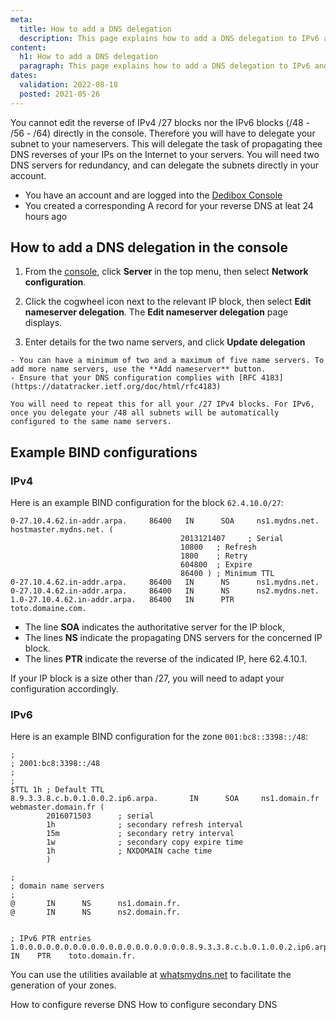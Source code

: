 ```yaml
---
meta:
  title: How to add a DNS delegation
  description: This page explains how to add a DNS delegation to IPv6 and IPv4
content:
  h1: How to add a DNS delegation
  paragraph: This page explains how to add a DNS delegation to IPv6 and IPv4
dates:
  validation: 2022-08-18
  posted: 2021-05-26
---
```


You cannot edit the reverse of IPv4 /27 blocks nor the IPv6 blocks (/48 - /56 - /64) directly in the console. Therefore you will have to delegate your subnet to your nameservers. This will delegate the task of propagating thee DNS reverses of your IPs on the Internet to your servers. You will need two DNS servers for redundancy, and can delegate the subnets directly in your account. 

<Message type="requirement">

  - You have an account and are logged into the [Dedibox Console](https://console.online.net) 
  - You created a corresponding A record for your reverse DNS at leat 24 hours ago

</Message>

## How to add a DNS delegation in the console

1. From the [console](https://console.online.net), click **Server** in the top menu, then select **Network configuration**.

  <Lightbox src="scaleway-dedibox-server-list.webp" alt="" />

2. Click the cogwheel icon next to the relevant IP block, then select **Edit nameserver delegation**. The **Edit nameserver delegation** page displays.

  <Lightbox src="scaleway-edit-delegation.webp" alt="" />

3. Enter details for the two name servers, and click **Update delegation**

  <Message type="tip">

    - You can have a minimum of two and a maximum of five name servers. To add more name servers, use the **Add nameserver** button.
    - Ensure that your DNS configuration complies with [RFC 4183](https://datatracker.ietf.org/doc/html/rfc4183)

  </Message>

    You will need to repeat this for all your /27 IPv4 blocks. For IPv6, once you delegate your /48 all subnets will be automatically configured to the same name servers.

## Example BIND configurations

### IPv4 

 Here is an example BIND configuration for the block `62.4.10.0/27`:

```
0-27.10.4.62.in-addr.arpa.     86400   IN      SOA     ns1.mydns.net. hostmaster.mydns.net. (
                                      2013121407     ; Serial
                                      10800   ; Refresh
                                      1800    ; Retry
                                      604800  ; Expire
                                      86400 ) ; Minimum TTL
0-27.10.4.62.in-addr.arpa.     86400   IN      NS      ns1.mydns.net.
0-27.10.4.62.in-addr.arpa.     86400   IN      NS      ns2.mydns.net.
1.0-27.10.4.62.in-addr.arpa.   86400   IN      PTR     toto.domaine.com.
```

- The line **SOA** indicates the authoritative server for the IP block,
- The lines **NS** indicate the propagating DNS servers for the concerned IP block.
- The lines **PTR** indicate the reverse of the indicated IP, here 62.4.10.1.

<Message type="note">

If your IP block is a size other than /27, you will need to adapt your configuration accordingly.

</Message>

### IPv6

Here is an example BIND configuration for the zone `001:bc8::3398::/48`:

```
;
; 2001:bc8:3398::/48
;
;
$TTL 1h ; Default TTL
8.9.3.3.8.c.b.0.1.0.0.2.ip6.arpa.       IN      SOA     ns1.domain.fr  webmaster.domain.fr (
        2016071503      ; serial
        1h              ; secondary refresh interval
        15m             ; secondary retry interval
        1w              ; secondary copy expire time
        1h              ; NXDOMAIN cache time
        )

;
; domain name servers
;
@       IN      NS      ns1.domain.fr.
@       IN      NS      ns2.domain.fr.


; IPv6 PTR entries
1.0.0.0.0.0.0.0.0.0.0.0.0.0.0.0.0.0.0.0.8.9.3.3.8.c.b.0.1.0.0.2.ip6.arpa.    IN    PTR    toto.domain.fr.
```

<Message type="tip">

You can use the utilities available at [whatsmydns.net](https://www.whatsmydns.net/reverse-dns-generator) to facilitate the generation of your zones. 

</Message>


<Navigation title="See Also">
  <PreviousButton to="/dedibox-network/dns/how-to/configure-reverse-dns/">How to configure reverse DNS</PreviousButton>
  <NextButton to="/dedibox-network/dns/how-to/configure-secondary-dns/">How to configure secondary DNS</NextButton>
</Navigation>
